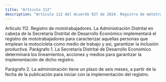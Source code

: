 ```yaml
---
title: "Artículo 112"
description: "Artículo 112 del Acuerdo 927 de 2024. Registro de mototrabajadores."
---
```


Artículo 112. Registro de mototrabajadores. La Administración Distrital en cabeza de la Secretaría Distrital de Desarrollo Económico implementará el registro de mototrabajadores para caracterizar aquellas personas que emplean la motocicleta como medio de trabajo y así, garantizar la inclusión productiva.
Parágrafo 1. La Secretaría Distrital de Desarrollo Económico determinará los lineamientos, acciones y medios para garantizar la implementación de dicho registro.
 
Parágrafo 2. La administración tiene un plazo de seis meses, a partir de la fecha de la publicación para iniciar con la implementación del registro.